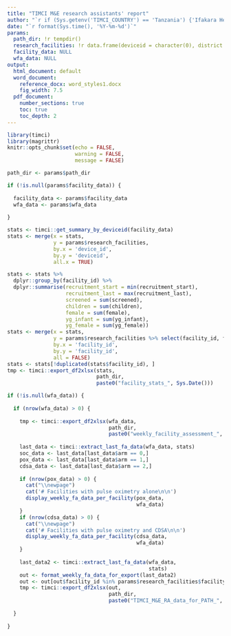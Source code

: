 ```yaml
---
title: "TIMCI M&E research assistants' report"
author: "`r if (Sys.getenv('TIMCI_COUNTRY') == 'Tanzania') {'Ifakara Health Institute (IHI)'} else if (Sys.getenv('TIMCI_COUNTRY') == 'India') {'King George s Medical University (KGMU)'} else if (Sys.getenv('TIMCI_COUNTRY') == 'Senegal') {'Université Cheikh Anta Diop de Dakar (UCAD)'} else if (Sys.getenv('TIMCI_COUNTRY') == 'Kenya') {'University of Nairobi (UoN)'} else if (Sys.getenv('TIMCI_COUNTRY') == 'Myanmar') {'Burnet Institute (BI)'} else {'Swiss Tropical and Public Health Institute (Swiss TPH)'}`"
date: "`r format(Sys.time(), '%Y-%m-%d')`"
params:
  path_dir: !r tempdir()
  research_facilities: !r data.frame(deviceid = character(0), district = character(0), facility = character(0))
  facility_data: NULL
  wfa_data: NULL
output:
  html_document: default
  word_document:
    reference_docx: word_styles1.docx
    fig_width: 7.5
  pdf_document:
    number_sections: true
    toc: true
    toc_depth: 2
---
```


```r
library(timci)
library(magrittr)
knitr::opts_chunk$set(echo = FALSE,
                      warning = FALSE,
                      message = FALSE)
```

```r

path_dir <- params$path_dir

if (!is.null(params$facility_data)) {
  
  facility_data <- params$facility_data
  wfa_data <- params$wfa_data
  
}
```

```r
stats <- timci::get_summary_by_deviceid(facility_data)
stats <- merge(x = stats,
               y = params$research_facilities,
               by.x = 'device_id',
               by.y = 'deviceid',
               all.x = TRUE)

stats <- stats %>%
  dplyr::group_by(facility_id) %>%
  dplyr::summarise(recruitment_start = min(recruitment_start),
                   recruitment_last = max(recruitment_last),
                   screened = sum(screened),
                   children = sum(children),
                   female = sum(female),
                   yg_infant = sum(yg_infant),
                   yg_female = sum(yg_female))
stats <- merge(x = stats,
               y = params$research_facilities %>% select(facility_id, facility_name, lvl2),
               by.x = 'facility_id',
               by.y = 'facility_id',
               all = FALSE)
stats <- stats[!duplicated(stats$facility_id), ]
tmp <- timci::export_df2xlsx(stats,
                             path_dir,
                             paste0("facility_stats_", Sys.Date()))
```

```r
if (!is.null(wfa_data)) {
  
  if (nrow(wfa_data) > 0) {
    
    tmp <- timci::export_df2xlsx(wfa_data,
                                 path_dir,
                                 paste0("weekly_facility_assessment_", Sys.Date()))
    
    last_data <- timci::extract_last_fa_data(wfa_data, stats)
    soc_data <- last_data[last_data$arm == 0,]
    pox_data <- last_data[last_data$arm == 1,]
    cdsa_data <- last_data[last_data$arm == 2,]
    
    if (nrow(pox_data) > 0) {
      cat("\\newpage")
      cat('# Facilities with pulse oximetry alone\n\n')
      display_weekly_fa_data_per_facility(pox_data,
                                          wfa_data)
    }
    if (nrow(cdsa_data) > 0) {
      cat("\\newpage")
      cat('# Facilities with pulse oximetry and CDSA\n\n')
      display_weekly_fa_data_per_facility(cdsa_data,
                                          wfa_data)
    }
    
    last_data2 <- timci::extract_last_fa_data(wfa_data,
                                              stats)
    out <- format_weekly_fa_data_for_export(last_data2)
    out <- out[out$facility_id %in% params$research_facilities$facility_id, ]
    tmp <- timci::export_df2xlsx(out,
                                 path_dir,
                                 paste0("TIMCI_M&E_RA_data_for_PATH_", Sys.Date()))
    
  }
  
}
```
